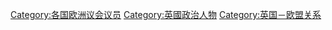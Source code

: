 [[Category:各国欧洲议会议员|Category:各国欧洲议会议员]]
[[Category:英國政治人物|Category:英國政治人物]]
[[Category:英国－欧盟关系|Category:英国－欧盟关系]]